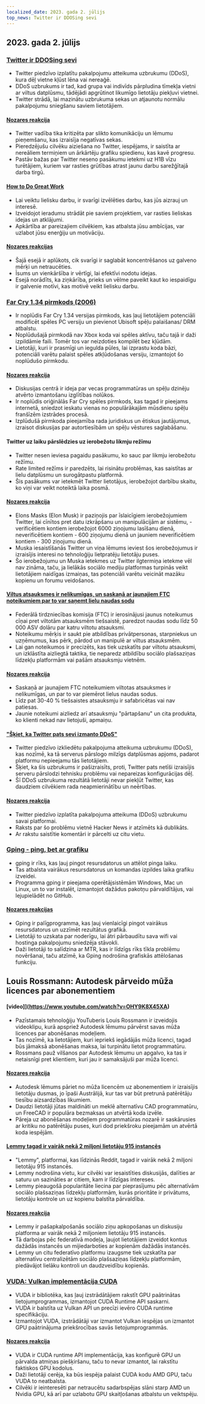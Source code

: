 ```yaml
---
localized_date: 2023. gada 2. jūlijs
top_news: Twitter ir DDOSing sevi
---
```


## 2023. gada 2. jūlijs

### [Twitter ir DDOSing sevi](https://sfba.social/@sysop408/110639435788921057)

- Twitter piedzīvo izplatītu pakalpojumu atteikuma uzbrukumu (DDoS), kura dēļ vietne kļūst lēna vai nereaģē.
- DDoS uzbrukums ir tad, kad grupa vai indivīds pārpludina tīmekļa vietni ar viltus datplūsmu, tādējādi apgrūtinot likumīgo lietotāju piekļuvi vietnei.
- Twitter strādā, lai mazinātu uzbrukuma sekas un atjaunotu normālu pakalpojumu sniegšanu saviem lietotājiem.

#### [Nozares reakcija](http://news.ycombinator.com/item?id=36553236)

- Twitter vadība tika kritizēta par slikto komunikāciju un lēmumu pieņemšanu, kas izraisīja negatīvas sekas.
- Pieredzējušu cilvēku aiziešana no Twitter, iespējams, ir saistīta ar nereāliem termiņiem un ārkārtēju grafiku spiedienu, kas kavē progresu.
- Pastāv bažas par Twitter neseno pasākumu ietekmi uz H1B vīzu turētājiem, kuriem var rasties grūtības atrast jaunu darbu sarežģītajā darba tirgū.

#### [How to Do Great Work](http://paulgraham.com/greatwork.html)

- Lai veiktu lielisku darbu, ir svarīgi izvēlēties darbu, kas jūs aizrauj un interesē.
- Izveidojot ieradumu strādāt pie saviem projektiem, var rasties lieliskas idejas un atklājumi.
- Apkārtība ar pareizajiem cilvēkiem, kas atbalsta jūsu ambīcijas, var uzlabot jūsu enerģiju un motivāciju.

#### [Nozares reakcijas](http://news.ycombinator.com/item?id=36550615)

- Šajā esejā ir aplūkots, cik svarīgi ir saglabāt koncentrēšanos uz galveno mērķi un netraucēties.
- Īsums un vienkāršība ir vērtīgi, lai efektīvi nodotu idejas.
- Esejā norādīts, ka ziņkārība, prieks un vēlme paveikt kaut ko iespaidīgu ir galvenie motīvi, kas motivē veikt lielisku darbu.

### [Far Cry 1.34 pirmkods (2006)](https://archive.org/details/far-cry-1.34-complete)

- Ir noplūdis Far Cry 1.34 versijas pirmkods, kas ļauj lietotājiem potenciāli modificēt spēles PC versiju un pievienot Ubisoft spēļu palaišanas/ DRM atbalstu.
- Noplūdušajā pirmkodā nav Xbox koda vai spēles aktīvu, taču tajā ir daži izpildāmie faili. Tomēr tos var neizdoties kompilēt bez kļūdām.
- Lietotāji, kuri ir prasmīgi un iegulda pūles, lai izprastu koda bāzi, potenciāli varētu palaist spēles atkļūdošanas versiju, izmantojot šo noplūdušo pirmkodu.

#### [Nozares reakcija](http://news.ycombinator.com/item?id=36547801)

- Diskusijas centrā ir ideja par vecas programmatūras un spēļu dzinēju atvērto izmantošanu izglītības nolūkos.
- Ir noplūdis oriģinālās Far Cry spēles pirmkods, kas tagad ir pieejams internetā, sniedzot ieskatu vienas no populārākajām mūsdienu spēļu franšīzēm izstrādes procesā.
- Izplūdušā pirmkoda pieejamība rada juridiskus un ētiskus jautājumus, izraisot diskusijas par autortiesībām un spēļu vēstures saglabāšanu.

#### Twitter uz laiku pārslēdzies uz ierobežotu likmju režīmu

- Twitter nesen ieviesa pagaidu pasākumu, ko sauc par likmju ierobežotu režīmu.
- Rate limited režīms ir paredzēts, lai risinātu problēmas, kas saistītas ar lielu datplūsmu un surogātpastu platformā.
- Šis pasākums var ietekmēt Twitter lietotājus, ierobežojot darbību skaitu, ko viņi var veikt noteiktā laika posmā.

#### [Nozares reakcija](http://news.ycombinator.com/item?id=36552324)

- Elons Masks (Elon Musk) ir paziņojis par īslaicīgiem ierobežojumiem Twitter, lai cīnītos pret datu izkrāpšanu un manipulācijām ar sistēmu, - verificētiem kontiem ierobežojot 6000 ziņojumu lasīšanu dienā, neverificētiem kontiem - 600 ziņojumu dienā un jauniem neverificētiem kontiem - 300 ziņojumu dienā.
- Muska iesaistīšanās Twitter un viņa lēmums ieviest šos ierobežojumus ir izraisījis interesi no tehnoloģiju lietpratēju lietotāju puses.
- Šo ierobežojumu un Muska ietekmes uz Twitter ilgtermiņa ietekme vēl nav zināma, taču, ja lielākās sociālo mediju platformas turpinās veikt lietotājiem naidīgas izmaiņas, tas potenciāli varētu veicināt mazāku kopienu un forumu veidošanos.

#### [Viltus atsauksmes ir nelikumīgas, un saskaņā ar jaunajiem FTC noteikumiem par to var saņemt lielu naudas sodu](https://www.washingtonpost.com/technology/2023/06/30/fake-reviews-online-ftc/)

- Federālā tirdzniecības komisija (FTC) ir ierosinājusi jaunus noteikumus cīņai pret viltotām atsauksmēm tiešsaistē, paredzot naudas sodu līdz 50 000 ASV dolāru par katru viltotu atsauksmi.
- Noteikumu mērķis ir saukt pie atbildības privātpersonas, starpniekus un uzņēmumus, kas pērk, pārdod un manipulē ar viltus atsauksmēm.
- Lai gan noteikumos ir precizēts, kas tiek uzskatīts par viltotu atsauksmi, un izklāstīta aizliegtā taktika, tie neparedz atbildību sociālo plašsaziņas līdzekļu platformām vai pašām atsauksmju vietnēm.

#### [Nozares reakcija](http://news.ycombinator.com/item?id=36556228)

- Saskaņā ar jaunajiem FTC noteikumiem viltotas atsauksmes ir nelikumīgas, un par to var piemērot lielus naudas sodus.
- Līdz pat 30-40 % tiešsaistes atsauksmju ir safabricētas vai nav patiesas.
- Jaunie noteikumi aizliedz arī atsauksmju "pārtapšanu" un cita produkta, ko klienti nekad nav lietojuši, apmaiņu.

#### ["Šķiet, ka Twitter pats sevi izmanto DDoS"](https://sfba.social/@sysop408/110639474671754723)

- Twitter piedzīvo izkliedētu pakalpojuma atteikuma uzbrukumu (DDoS), kas nozīmē, ka tā serverus pārslogo milzīgs datplūsmas apjoms, padarot platformu nepieejamu tās lietotājiem.
- Šķiet, ka šis uzbrukums ir pašizraisīts, proti, Twitter pats netīši izraisījis serveru pārslodzi tehnisku problēmu vai nepareizas konfigurācijas dēļ.
- Šī DDoS uzbrukuma rezultātā lietotāji nevar piekļūt Twitter, kas daudziem cilvēkiem rada neapmierinātību un neērtības.

#### [Nozares reakcija](http://news.ycombinator.com/item?id=36553762)

- Twitter piedzīvo izplatīta pakalpojuma atteikuma (DDoS) uzbrukumu savai platformai.
- Raksts par šo problēmu vietnē Hacker News ir atzīmēts kā dublikāts.
- Ar rakstu saistītie komentāri ir pārcelti uz citu vietu.

### [Gping - ping, bet ar grafiku](https://github.com/orf/gping)

- gping ir rīks, kas ļauj pingot resursdatorus un attēlot pinga laiku.
- Tas atbalsta vairākus resursdatorus un komandas izpildes laika grafiku izveidei.
- Programma gping ir pieejama operētājsistēmām Windows, Mac un Linux, un to var instalēt, izmantojot dažādus pakotņu pārvaldītājus, vai lejupielādēt no GitHub.

#### [Nozares reakcijas](http://news.ycombinator.com/item?id=36548676)

- Gping ir palīgprogramma, kas ļauj vienlaicīgi pingot vairākus resursdatorus un uzzīmēt rezultātus grafikā.
- Lietotāji to uzskata par noderīgu, lai ātri pārbaudītu sava wifi vai hostinga pakalpojumu sniedzēja stāvokli.
- Daži lietotāji to salīdzina ar MTR, kas ir līdzīgs rīks tīkla problēmu novēršanai, taču atzīmē, ka Gping nodrošina grafiskās attēlošanas funkciju.

## Louis Rossmann: Autodesk pārveido mūža licences par abonementiem

#### [video]](https://www.youtube.com/watch?v=OHY9K8X45XA)

- Pazīstamais tehnoloģiju YouTuberis Louis Rossmann ir izveidojis videoklipu, kurā apspriež Autodesk lēmumu pārvērst savas mūža licences par abonēšanas modeļiem.
- Tas nozīmē, ka lietotājiem, kuri iepriekš iegādājās mūža licenci, tagad būs jāmaksā abonēšanas maksa, lai turpinātu lietot programmatūru.
- Rossmans pauž vilšanos par Autodesk lēmumu un apgalvo, ka tas ir netaisnīgi pret klientiem, kuri jau ir samaksājuši par mūža licenci.

#### [Nozares reakcija](http://news.ycombinator.com/item?id=36547864)

- Autodesk lēmums pāriet no mūža licencēm uz abonementiem ir izraisījis lietotāju dusmas, jo īpaši Austrālijā, kur tas var būt pretrunā patērētāju tiesību aizsardzības likumiem.
- Daudzi lietotāji jūtas maldināti un meklē alternatīvu CAD programmatūru, un FreeCAD ir populāra bezmaksas un atvērtā koda izvēle.
- Pāreja uz abonēšanas modeļiem programmatūras nozarē ir saskārusies ar kritiku no patērētāju puses, kuri dod priekšroku pieejamām un atvērtā koda iespējām.

#### [Lemmy tagad ir vairāk nekā 2 miljoni lietotāju 915 instancēs](https://lemmymap.feddit.de)

- "Lemmy", platformai, kas līdzinās Reddit, tagad ir vairāk nekā 2 miljoni lietotāju 915 instancēs.
- Lemmy nodrošina vietu, kur cilvēki var iesaistīties diskusijās, dalīties ar saturu un sazināties ar citiem, kam ir līdzīgas intereses.
- Lemmy pieaugošā popularitāte liecina par pieprasījumu pēc alternatīvām sociālo plašsaziņas līdzekļu platformām, kurās prioritāte ir privātums, lietotāju kontrole un uz kopienu balstīta pārvaldība.

#### [Nozares reakcija](http://news.ycombinator.com/item?id=36546425)

- Lemmy ir pašapkalpošanās sociālo ziņu apkopošanas un diskusiju platforma ar vairāk nekā 2 miljoniem lietotāju 915 instancēs.
- Tā darbojas pēc federatīvā modeļa, ļaujot lietotājiem izveidot kontus dažādās instancēs un mijiedarboties ar kopienām dažādās instancēs.
- Lemmy un citu federatīvo platformu izaugsme tiek uzskatīta par alternatīvu centralizētām sociālo plašsaziņas līdzekļu platformām, piedāvājot lielāku kontroli un daudzveidību kopienās.

### [VUDA: Vulkan implementācija CUDA](https://github.com/jgbit/vuda)

- VUDA ir bibliotēka, kas ļauj izstrādātājiem rakstīt GPU paātrinātas lietojumprogrammas, izmantojot CUDA Runtime API saskarni.
- VUDA ir balstīta uz Vulkan API un precīzi ievēro CUDA runtime specifikāciju.
- Izmantojot VUDA, izstrādātāji var izmantot Vulkan iespējas un izmantot GPU paātrinājuma priekšrocības savās lietojumprogrammās.

#### [Nozares reakcija](http://news.ycombinator.com/item?id=36549637)

- VUDA ir CUDA runtime API implementācija, kas konfigurē GPU un pārvalda atmiņas piešķiršanu, taču to nevar izmantot, lai rakstītu faktiskos GPU kodolus.
- Daži lietotāji cerēja, ka būs iespēja palaist CUDA kodu AMD GPU, taču VUDA to neatbalsta.
- Cilvēki ir ieinteresēti par netraucētu sadarbspējas slāni starp AMD un Nvidia GPU, kā arī par uzlabotu GPU skaitļošanas atbalstu un veiktspēju.
